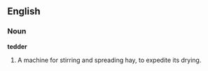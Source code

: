 ==English==

===Noun===

'''tedder'''

#A machine for stirring and spreading hay, to expedite its drying.